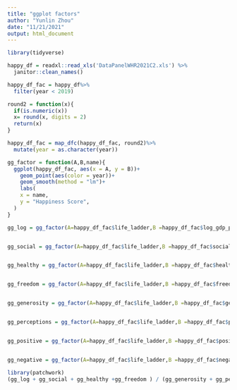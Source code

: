 ```yaml
---
title: "ggplot factors"
author: "Yunlin Zhou"
date: "11/21/2021"
output: html_document
---
```


```r
library(tidyverse)
```


```r
happy_df = readxl::read_xls('DataPanelWHR2021C2.xls') %>% 
  janitor::clean_names()

```

```r
happy_df_fac = happy_df%>%
  filter(year < 2019)

round2 = function(x){
  if(is.numeric(x))
  x= round(x, digits = 2)
  return(x)
}

happy_df_fac = map_dfc(happy_df_fac, round2)%>%
  mutate(year = as.character(year))
```

```r
gg_factor = function(A,B,name){
  ggplot(happy_df_fac, aes(x = A, y = B))+
    geom_point(aes(color = year))+
    geom_smooth(method = "lm")+
    labs(
    x = name,
    y = "Happiness Score",
  )
}
```

```r

gg_log = gg_factor(A=happy_df_fac$life_ladder,B =happy_df_fac$log_gdp_per_capita, name = "log_gdp_per_capita")


gg_social = gg_factor(A=happy_df_fac$life_ladder,B =happy_df_fac$social_support, name = "social_support")


gg_healthy = gg_factor(A=happy_df_fac$life_ladder,B =happy_df_fac$healthy_life_expectancy_at_birth, name = "healthy_life_expectancy_at_birth")


gg_freedom = gg_factor(A=happy_df_fac$life_ladder,B =happy_df_fac$freedom_to_make_life_choices, name = "freedom_to_make_life_choices")


gg_generosity = gg_factor(A=happy_df_fac$life_ladder,B =happy_df_fac$generosity, name = "generosity")


gg_perceptions = gg_factor(A=happy_df_fac$life_ladder,B =happy_df_fac$perceptions_of_corruption, name = "perceptions_of_corruption")


gg_positive = gg_factor(A=happy_df_fac$life_ladder,B =happy_df_fac$positive_affect, name = "positive_affect")


gg_negative = gg_factor(A=happy_df_fac$life_ladder,B =happy_df_fac$negative_affect, name = "negative_affect")

```

```r
library(patchwork)
(gg_log + gg_social + gg_healthy +gg_freedom ) / (gg_generosity + gg_perceptions + gg_positive + gg_negative)
```

